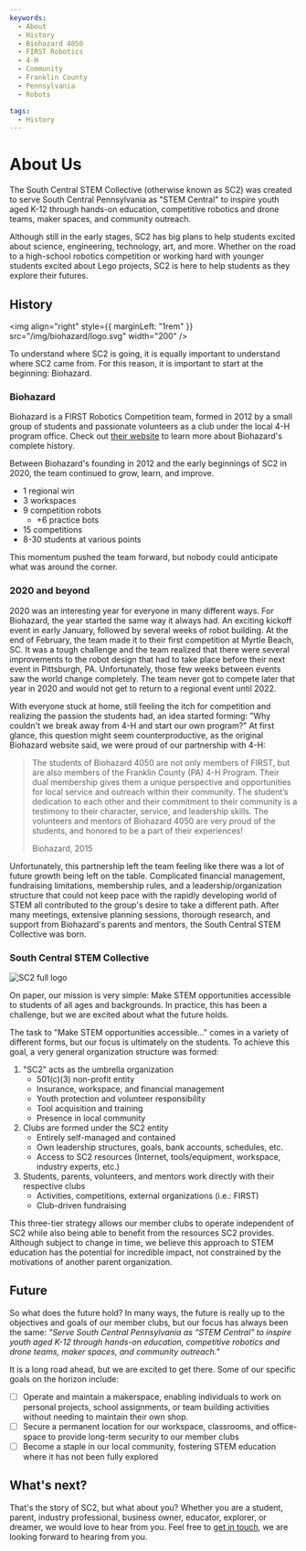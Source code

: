 ```yaml
---
keywords:
  - About
  - History
  - Biohazard 4050
  - FIRST Robotics
  - 4-H
  - Community
  - Franklin County
  - Pennsylvania
  - Robots

tags:
  - History
---
```


# About Us

The South Central STEM Collective (otherwise known as SC2) was created to serve South Central Pennsylvania as "STEM Central" to inspire youth aged K-12 through hands-on education, competitive robotics and drone teams, maker spaces, and community outreach.

Although still in the early stages, SC2 has big plans to help students excited about science, engineering, technology, art, and more. Whether on the road to a high-school robotics competition or working hard with younger students excited about Lego projects, SC2 is here to help students as they explore their futures.

## History

<img align="right" style={{ marginLeft: "1rem" }} src="/img/biohazard/logo.svg" width="200" />

To understand where SC2 is going, it is equally important to understand where SC2 came from. For this reason, it is important to start at the beginning: Biohazard.

### Biohazard

Biohazard is a FIRST Robotics Competition team, formed in 2012 by a small group of students and passionate volunteers as a club under the local 4-H program office. Check out [their website](https://biohazard4050.org/history) to learn more about Biohazard's complete history.

Between Biohazard's founding in 2012 and the early beginnings of SC2 in 2020, the team continued to grow, learn, and improve.

- 1 regional win
- 3 workspaces
- 9 competition robots
  - +6 practice bots
- 15 competitions
- 8-30 students at various points

This momentum pushed the team forward, but nobody could anticipate what was around the corner.

### 2020 and beyond

2020 was an interesting year for everyone in many different ways. For Biohazard, the year started the same way it always had. An exciting kickoff event in early January, followed by several weeks of robot building. At the end of February, the team made it to their first competition at Myrtle Beach, SC. It was a tough challenge and the team realized that there were several improvements to the robot design that had to take place before their next event in Pittsburgh, PA. Unfortunately, those few weeks between events saw the world change completely. The team never got to compete later that year in 2020 and would not get to return to a regional event until 2022.

With everyone stuck at home, still feeling the itch for competition and realizing the passion the students had, an idea started forming: "Why couldn't we break away from 4-H and start our own program?" At first glance, this question might seem counterproductive, as the original Biohazard website said, we were proud of our partnership with 4-H:

> The students of Biohazard 4050 are not only members of FIRST, but are also members of the Franklin County (PA) 4-H Program. Their dual membership gives them a unique perspective and opportunities for local service and outreach within their community. The student’s dedication to each other and their commitment to their community is a testimony to their character, service, and leadership skills. The volunteers and mentors of Biohazard 4050 are very proud of the students, and honored to be a part of their experiences!
>
> Biohazard, 2015

Unfortunately, this partnership left the team feeling like there was a lot of future growth being left on the table. Complicated financial management, fundraising limitations, membership rules, and a leadership/organization structure that could not keep pace with the rapidly developing world of STEM all contributed to the group's desire to take a different path. After many meetings, extensive planning sessions, thorough research, and support from Biohazard's parents and mentors, the South Central STEM Collective was born.

### South Central STEM Collective

![SC2 full logo](/img/svg/logo-color-full.svg)

On paper, our mission is very simple: Make STEM opportunities accessible to students of all ages and backgrounds. In practice, this has been a challenge, but we are excited about what the future holds.

The task to "Make STEM opportunities accessible..." comes in a variety of different forms, but our focus is ultimately on the students. To achieve this goal, a very general organization structure was formed:

1. "SC2" acts as the umbrella organization
   - 501(c)(3) non-profit entity
   - Insurance, workspace, and financial management
   - Youth protection and volunteer responsibility
   - Tool acquisition and training
   - Presence in local community
2. Clubs are formed under the SC2 entity
   - Entirely self-managed and contained
   - Own leadership structures, goals, bank accounts, schedules, etc.
   - Access to SC2 resources (Internet, tools/equipment, workspace, industry experts, etc.)
3. Students, parents, volunteers, and mentors work directly with their respective clubs
   - Activities, competitions, external organizations (i.e.: FIRST)
   - Club-driven fundraising

This three-tier strategy allows our member clubs to operate independent of SC2 while also being able to benefit from the resources SC2 provides. Although subject to change in time, we believe this approach to STEM education has the potential for incredible impact, not constrained by the motivations of another parent organization.

## Future

So what does the future hold? In many ways, the future is really up to the objectives and goals of our member clubs, but our focus has always been the same: _"Serve South Central Pennsylvania as "STEM Central" to inspire youth aged K-12 through hands-on education, competitive robotics and drone teams, maker spaces, and community outreach."_

It is a long road ahead, but we are excited to get there. Some of our specific goals on the horizon include:

- [ ] Operate and maintain a makerspace, enabling individuals to work on personal projects, school assignments, or team building activities without needing to maintain their own shop.
- [ ] Secure a permanent location for our workspace, classrooms, and office-space to provide long-term security to our member clubs
- [ ] Become a staple in our local community, fostering STEM education where it has not been fully explored

## What's next?

That's the story of SC2, but what about you? Whether you are a student, parent, industry professional, business owner, educator, explorer, or dreamer, we would love to hear from you. Feel free to [get in touch](/contact), we are looking forward to hearing from you.
